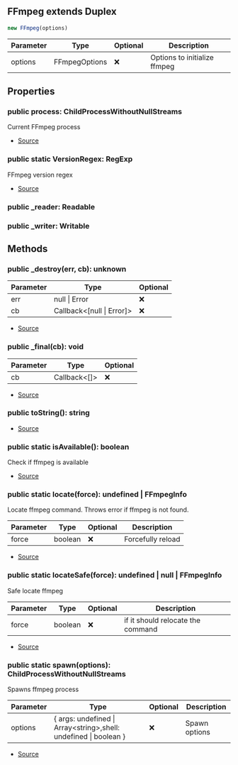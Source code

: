 ## FFmpeg extends Duplex


```typescript
new FFmpeg(options)
```
| Parameter | Type | Optional | Description |
| ----------- | ----------- | ----------- | ----------- |
| options | FFmpegOptions | ❌ | Options to initialize ffmpeg |


## Properties
### public process: ChildProcessWithoutNullStreams
Current FFmpeg process

- [Source](https://github.com/Androz2091/discord-player/blob/e2a9cfc/packages/ffmpeg/src/FFmpeg.ts#L184)
### public static VersionRegex: RegExp
FFmpeg version regex

- [Source](https://github.com/Androz2091/discord-player/blob/e2a9cfc/packages/ffmpeg/src/FFmpeg.ts#L109)
### public _reader: Readable

### public _writer: Writable


## Methods
### public _destroy(err, cb): unknown
| Parameter | Type | Optional |
| ----------- | ----------- | ----------- |
| err | null \| Error | ❌ |
| cb | Callback\<\[null \| Error]> | ❌ |


- [Source](https://github.com/Androz2091/discord-player/blob/e2a9cfc/packages/ffmpeg/src/FFmpeg.ts#L253)
### public _final(cb): void
| Parameter | Type | Optional |
| ----------- | ----------- | ----------- |
| cb | Callback\<\[]> | ❌ |


- [Source](https://github.com/Androz2091/discord-player/blob/e2a9cfc/packages/ffmpeg/src/FFmpeg.ts#L258)
### public toString(): string
- [Source](https://github.com/Androz2091/discord-player/blob/e2a9cfc/packages/ffmpeg/src/FFmpeg.ts#L273)
### public static isAvailable(): boolean
Check if ffmpeg is available



- [Source](https://github.com/Androz2091/discord-player/blob/e2a9cfc/packages/ffmpeg/src/FFmpeg.ts#L124)
### public static locate(force): undefined \| FFmpegInfo
Locate ffmpeg command. Throws error if ffmpeg is not found.



| Parameter | Type | Optional | Description |
| ----------- | ----------- | ----------- | ----------- |
| force | boolean | ❌ | Forcefully reload |


- [Source](https://github.com/Androz2091/discord-player/blob/e2a9cfc/packages/ffmpeg/src/FFmpeg.ts#L144)
### public static locateSafe(force): undefined \| null \| FFmpegInfo
Safe locate ffmpeg



| Parameter | Type | Optional | Description |
| ----------- | ----------- | ----------- | ----------- |
| force | boolean | ❌ | if it should relocate the command |


- [Source](https://github.com/Androz2091/discord-player/blob/e2a9cfc/packages/ffmpeg/src/FFmpeg.ts#L132)
### public static spawn(options): ChildProcessWithoutNullStreams
Spawns ffmpeg process



| Parameter | Type | Optional | Description |
| ----------- | ----------- | ----------- | ----------- |
| options | \{ args: undefined \| Array\<string>,shell: undefined \| boolean } | ❌ | Spawn options |


- [Source](https://github.com/Androz2091/discord-player/blob/e2a9cfc/packages/ffmpeg/src/FFmpeg.ts#L115)